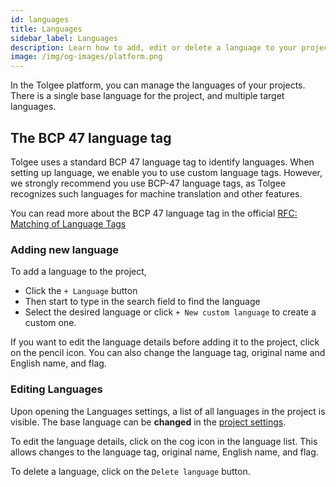 ```yaml
---
id: languages
title: Languages
sidebar_label: Languages
description: Learn how to add, edit or delete a language to your project in the Tolgee localization platform.
image: /img/og-images/platform.png
---
```



In the Tolgee platform, you can manage the languages of your projects. There is a single base language for the project, and
multiple target languages.

## The BCP 47 language tag

Tolgee uses a standard BCP 47 language tag to identify languages. When setting up language, we enable you to use custom
language tags. However, we strongly recommend you use BCP-47 language tags, as Tolgee recognizes such languages for
machine translation and other features.

You can read more about the BCP 47 language tag in the official
[RFC: Matching of Language Tags](https://www.rfc-editor.org/rfc/rfc4647.txt)

### Adding new language

To add a language to the project,

- Click the `+ Language` button
- Then start to type in the search field to find the language
- Select the desired language or click `+ New custom language` to create a custom one.

<ScreenshotWrapper
  alt="Add language"
  src="/img/docs/platform/languages_add.webp"
/>

If you want to edit the language details before adding it to the project, click on the pencil icon.
You can also change the language tag, original name and English name, and flag.

<ScreenshotWrapper
  alt="Add language details"
  src="/img/docs/platform/languages_add_details.webp"
/>

### Editing Languages

Upon opening the Languages settings, a list of all languages in the project is visible.
The base language can be **changed** in the [project settings](project_settings).

To edit the language details, click on the cog icon in the language list.
This allows changes to the language tag, original name, English name, and flag.

To delete a language, click on the `Delete language` button.
